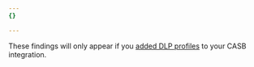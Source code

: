 ```yaml
---
{}

---
```


<div class="special-class" markdown="1">

These findings will only appear if you [added DLP profiles](/cloudflare-one/applications/scan-apps/casb-dlp/) to your CASB integration.

</div>
